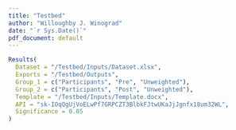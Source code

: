 ```yaml
---
title: "Testbed"
author: "Willoughby J. Winograd"
date: "`r Sys.Date()`"
pdf_document: default
---
```


```r

Results(
  Dataset = "/Testbed/Inputs/Dataset.xlsx",
  Exports = "/Testbed/Outputs",
  Group_1 = c("Participants", "Pre", "Unweighted"),
  Group_2 = c("Participants", "Post", "Unweighted"),
  Template = "/Testbed/Inputs/Template.docx",
  API = "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",
  Significance = 0.05
)

```